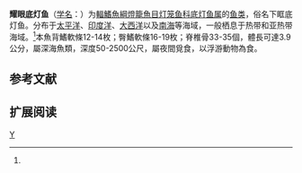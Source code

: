 {{Speciesbox 
| taxon = Benthosema suborbitale
| status = NE
| status_system = IUCN3.1
| authority = Gilbert, 1913<ref name='id5543'>{{cite web| url =http://www.bioinfo.cn/db05/BjdwSpecies.php?action=view&id=5543| title =耀眼底灯鱼| work =中国动物物种编目数据库| publisher =中国科学院微生物研究所| author =中国科学院动物研究所| accessdate =2009-04-11| deadurl =yes| archiveurl =https://web.archive.org/web/20160305004857/http://www.bioinfo.cn/db05/BjdwSpecies.php?action=view&id=5543| archivedate =2016-03-05}}</ref>
| synonyms = *''Benthosema imitator''<br><small>Parr, 1928</small>
*''Benthosema simile''<br><small>Tåning, 1928</small>
*''Bentosema suborbitale''<br><small>Gilbert, 1913</small>
*''Myctophum fibulatum proximum''<br><small>Parr, 1929</small>
*''Myctophum imitator''<br><small>Parr, 1929</small>
*''Myctophum simile''<br><small>Tåning, 1928</small>
*''Myctophum suborbitale''<br><small>Gilbert, 1913</small>
}}

'''耀眼底灯鱼'''（[[学名|学名]]：'''{{lang|la|''Benthosema suborbitale''}}'''）为[[輻鰭魚綱|輻鰭魚綱]][[燈籠魚目|燈籠魚目]][[灯笼鱼科|灯笼鱼科]][[底灯鱼属|底灯鱼属]]的[[鱼类|鱼类]]，俗名下眶底灯鱼。分布于[[太平洋|太平洋]]、[[印度洋|印度洋]]、[[大西洋|大西洋]]以及[[南海|南海]]等海域，一般栖息于热带和亚热带海域。<ref name='id5543'/>本魚背鰭軟條12-14枚；臀鰭軟條16-19枚；脊椎骨33-35個，體長可達3.9公分，屬深海魚類，深度50-2500公尺，屬夜間覓食，以浮游動物為食。

== 参考文献 ==
{{reflist}}

==扩展阅读==
{{refbegin}}
{{Wikispecies-inline|Benthosema suborbitale|耀眼底灯鱼}}
{{refend}}
{{Taxonbar|from=Q1038992}}

[[Category:底灯鱼属|Y]]


{{灯笼鱼目小作品}}